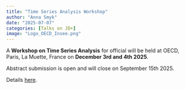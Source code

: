 ```yaml
---
title: "Time Series Analysis Workshop"
author: "Anna Smyk"
date: "2025-07-07"
categories: [Talks on JD+]
image: "Logo_OECD_Insee.png"
---
```


A **Workshop on Time Series Analysis** for official  will be held at OECD, Paris, La Muette, France on **December 3rd and 4th 2025**.

Abstract submission is open and will close on September 15th 2025.

Details [here](Call_for_Papers_OECD_3_4_Dec2025.pdf). 





